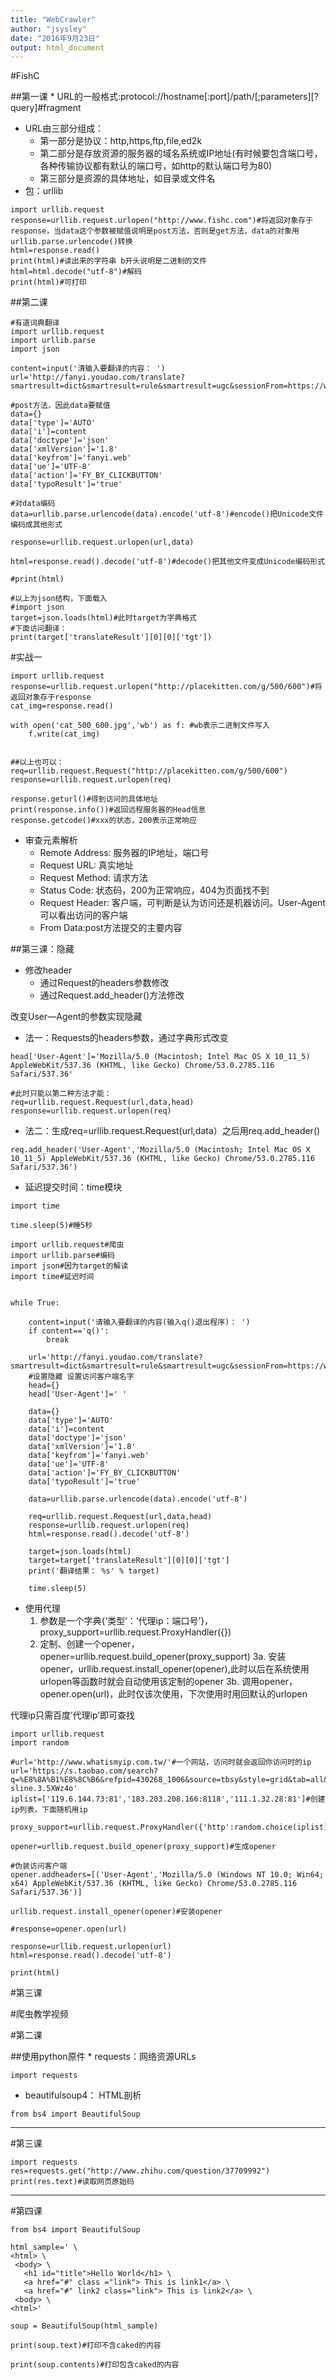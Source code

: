 ```yaml
---
title: "WebCrawler"
author: "jsysley"
date: "2016年9月23日"
output: html_document
---
```


#FishC


##第一课
* URL的一般格式:protocol://hostname[:port]/path/[;parameters][?query]#fragment 

* URL由三部分组成：
    * 第一部分是协议：http,https,ftp,file,ed2k
    * 第二部分是存放资源的服务器的域名系统或IP地址(有时候要包含端口号，各种传输协议都有默认的端口号，如http的默认端口号为80)
    * 第三部分是资源的具体地址，如目录或文件名
    
* 包：urllib

```{}
import urllib.request
response=urllib.request.urlopen("http://www.fishc.com")#将返回对象存于response，当data这个参数被赋值说明是post方法，否则是get方法，data的对象用urllib.parse.urlencode()转换
html=response.read()
print(html)#读出来的字符串 b开头说明是二进制的文件
html=html.decode("utf-8")#解码
print(html)#可打印
```

##第二课

```{}
#有道词典翻译
import urllib.request
import urllib.parse
import json

content=input('清输入要翻译的内容： ')
url='http://fanyi.youdao.com/translate?smartresult=dict&smartresult=rule&smartresult=ugc&sessionFrom=https://www.baidu.com/link'

#post方法，因此data要赋值
data={}
data['type']='AUTO'
data['i']=content
data['doctype']='json'
data['xmlVersion']='1.8'
data['keyfrom']='fanyi.web'
data['ue']='UTF-8'
data['action']='FY_BY_CLICKBUTTON'
data['typoResult']='true'

#对data编码
data=urllib.parse.urlencode(data).encode('utf-8')#encode()把Unicode文件编码成其他形式

response=urllib.request.urlopen(url,data)
 
html=response.read().decode('utf-8')#decode()把其他文件变成Unicode编码形式

#print(html)

#以上为json结构，下面载入
#import json
target=json.loads(html)#此时target为字典格式
#下面访问翻译：
print(target['translateResult'][0][0]['tgt'])
```


   



#实战一

```{}
import urllib.request
response=urllib.request.urlopen("http://placekitten.com/g/500/600")#将返回对象存于response
cat_img=response.read()

with open('cat_500_600.jpg','wb') as f: #wb表示二进制文件写入
    f.write(cat_img)
    
    
##以上也可以：
req=urllib.request.Request("http://placekitten.com/g/500/600")
response=urllib.request.urlopen(req)

response.geturl()#得到访问的具体地址
print(response.info())#返回远程服务器的Head信息
response.getcode()#xxx的状态，200表示正常响应
```

* 审查元素解析
    * Remote Address: 服务器的IP地址，端口号
    * Request URL: 真实地址
    * Request Method: 请求方法
    * Status Code: 状态码，200为正常响应，404为页面找不到
    * Request Header: 客户端，可判断是认为访问还是机器访问。User-Agent可以看出访问的客户端
    * From Data:post方法提交的主要内容


##第三课：隐藏
    
* 修改header
    * 通过Request的headers参数修改
    * 通过Request.add_header()方法修改

改变User—Agent的参数实现隐藏

* 法一：Requests的headers参数，通过字典形式改变
```{}
head['User-Agent']='Mozilla/5.0 (Macintosh; Intel Mac OS X 10_11_5) AppleWebKit/537.36 (KHTML, like Gecko) Chrome/53.0.2785.116 Safari/537.36'

#此时只能以第二种方法才能：
req=urllib.request.Request(url,data,head)
response=urllib.request.urlopen(req)
```

* 法二：生成req=urllib.request.Request(url,data）之后用req.add_header()
```{}
req.add_header('User-Agent','Mozilla/5.0 (Macintosh; Intel Mac OS X 10_11_5) AppleWebKit/537.36 (KHTML, like Gecko) Chrome/53.0.2785.116 Safari/537.36')
```


* 延迟提交时间：time模块
```{}
import time

time.sleep(5)#睡5秒
```


```{}
import urllib.request#爬虫
import urllib.parse#编码
import json#因为target的解读
import time#延迟时间


while True:
    
    content=input('请输入要翻译的内容(输入q()退出程序)： ')
    if content=='q()':
        break
    
    url='http://fanyi.youdao.com/translate?smartresult=dict&smartresult=rule&smartresult=ugc&sessionFrom=https://www.baidu.com/link'
    #设置隐藏 设置访问客户端名字
    head={}
    head['User-Agent']=' '
    
    data={}    
    data['type']='AUTO'
    data['i']=content
    data['doctype']='json'
    data['xmlVersion']='1.8'
    data['keyfrom']='fanyi.web'
    data['ue']='UTF-8'
    data['action']='FY_BY_CLICKBUTTON'
    data['typoResult']='true'    
    
    data=urllib.parse.urlencode(data).encode('utf-8')
    
    req=urllib.request.Request(url,data,head)
    response=urllib.request.urlopen(req)
    html=response.read().decode('utf-8')
    
    target=json.loads(html)
    target=target['translateResult'][0][0]['tgt']
    print('翻译结果： %s' % target)
    
    time.sleep(5)
```


* 使用代理
    1. 参数是一个字典{‘类型’：‘代理ip：端口号’}，proxy_support=urllib.request.ProxyHandler({})
    2. 定制、创建一个opener，opener=urllib.request.build_opener(proxy_support)
    3a. 安装 opener，urllib.request.install_opener(opener),此时以后在系统使用urlopen等函数时就会自动使用该定制的opener
    3b. 调用opener，opener.open(url)，此时仅该次使用，下次使用时用回默认的urlopen
    
代理ip只需百度'代理ip'即可查找

```{}
import urllib.request
import random

#url='http://www.whatismyip.com.tw/'#一个网站，访问时就会返回你访问时的ip
url='https://s.taobao.com/search?q=%E8%8A%B1%E8%8C%B6&refpid=430268_1006&source=tbsy&style=grid&tab=all&pvid=41dfe4c9c624bbc4215e02e627ec50a7&clk1=b98d6146ca538d1897cf3f9a17632eeb&spm=a21bo.50862.201856-sline.3.5XWz4o'
iplist=['119.6.144.73:81','183.203.208.166:8118','111.1.32.28:81']#创建ip列表，下面随机用ip

proxy_support=urllib.request.ProxyHandler({'http':random.choice(iplist)})

opener=urllib.request.build_opener(proxy_support)#生成opener

#伪装访问客户端
opener.addheaders=[('User-Agent','Mozilla/5.0 (Windows NT 10.0; Win64; x64) AppleWebKit/537.36 (KHTML, like Gecko) Chrome/53.0.2785.116 Safari/537.36')]

urllib.request.install_opener(opener)#安装opener

#response=opener.open(url)

response=urllib.request.urlopen(url)
html=response.read().decode('utf-8')

print(html) 
```

#第三课




#爬虫教学视频
    
#第二课

##使用python原件
* requests：网络资源URLs
    
```{}
import requests
```

    
* beautifulsoup4： HTML剖析
    
```{}
from bs4 import BeautifulSoup
```

---

#第三课

```{}
import requests
res=requests.get("http://www.zhihu.com/question/37709992")
print(res.text)#读取网页原始码
```

    
    
---

#第四课
```{}
from bs4 import BeautifulSoup
    
html_sample=' \
<html> \
 <body> \
   <h1 id="title">Hello World</h1> \
   <a href="#" class ="link"> This is link1</a> \
   <a href="#" link2 class="link"> This is link2</a> \
 <body> \
<html>'

soup = BeautifulSoup(html_sample)

print(soup.text)#打印不含caked的内容

print(soup.contents)#打印包含caked的内容
```

    